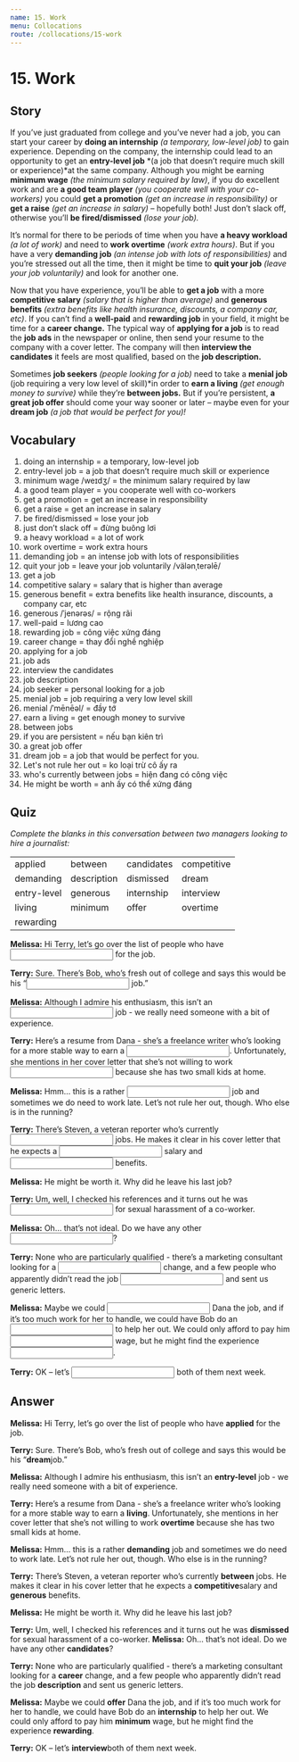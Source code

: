 ```yaml
---
name: 15. Work
menu: Collocations
route: /collocations/15-work
---
```


# 15. Work

## Story

If you’ve just graduated from college and you’ve never had a job, you can start your career by **doing an internship** *(a temporary, low-level job)* to gain experience. Depending on the company, the internship could lead to an opportunity to get an **entry-level job** *(a job that doesn’t require much skill or experience)*at the same company. 
Although you might be earning **minimum wage** *(the minimum salary required by law)*, if you do excellent work and are **a good team player** *(you cooperate well with your co-workers)* you could **get a promotion** *(get an increase in responsibility)* or **get a raise** *(get an increase in salary)* – hopefully both! Just don’t slack off, otherwise you’ll **be fired/dismissed** *(lose your job).*

It’s normal for there to be periods of time when you have **a heavy workload** *(a lot of work)* and need to **work overtime** *(work extra hours)*. But if you have a very **demanding job** *(an intense job with lots of responsibilities)* and you’re stressed out all the time, then it might be time to **quit your job** *(leave your job voluntarily)* and look for another one. 

Now that you have experience, you’ll be able to **get a job** with a more **competitive salary** *(salary that is higher than average)* and **generous benefits** *(extra benefits like health insurance, discounts, a company car, etc)*. If you can’t find a **well-paid** and **rewarding job** in your field, it might be time for a **career change.**
The typical way of **applying for a job** is to read the **job ads** in the newspaper or online, then send your resume to the company with a cover letter. The company will then **interview the candidates** it feels are most qualified, based on the **job description.**

Sometimes **job seekers** *(people looking for a job)* need to take a **menial job** (job requiring a very low level of skill)*in order to **earn a living** *(get enough money to survive)* while they’re **between jobs.** But if you’re persistent, **a great job offer** should come your way sooner or later – maybe even for your **dream job** *(a job that would be perfect for you)!*

## Vocabulary
1. doing an internship = a temporary, low-level job
2. entry-level job = a job that doesn’t require much skill or experience
3. minimum wage /weɪdʒ/ = the minimum salary required by law
4. a good team player = you cooperate well with co-workers
5. get a promotion = get an increase in responsibility
6. get a raise = get an increase in salary
7. be fired/dismissed = lose your job
8. just don’t slack off = đừng buông lơi
9. a heavy workload = a lot of work
10. work overtime = work extra hours
11. demanding job = an intense job with lots of responsibilities 
12. quit your job = leave your job voluntarily /välənˌterəlē/
13. get a job
14. competitive salary = salary that is higher than average
15. generous benefit = extra benefits like health insurance, discounts, a company car, etc
16. generous /ˈjenərəs/ = rộng rãi
17. well-paid = lương cao
18. rewarding job = công việc xứng đáng
19. career change = thay đổi nghề nghiệp
20. applying for a job
21. job ads
22. interview the candidates
23. job description
24. job seeker = personal looking for a job
25. menial job = job requiring a very low level skill
26. menial /ˈmēnēəl/ = đầy tớ
27. earn a living = get enough money to survive
28. between jobs
29. if you are persistent = nếu bạn kiên trì
30. a great job offer
31. dream job = a job that would be perfect for you.
32. Let's not rule her out = ko loại trừ cô ấy ra
33. who's currently between jobs = hiện đang có công việc
34. He might be worth = anh ấy có thể xứng đáng

## Quiz
*Complete the blanks in this conversation between two managers looking to hire a journalist:*

<table style="width: 100%">
    <tbody>
        <tr>
            <td>
                applied
            </td>
            <td>
                between
            </td>
            <td>
                candidates
            </td>
            <td>
                competitive
            </td>
        </tr>
        <tr>
            <td>
                demanding
            </td>
            <td>
                description
            </td>
            <td>
                dismissed
            </td>
            <td>
                dream
            </td>
        </tr>
        <tr>
            <td>
                entry-level
            </td>
            <td>
                generous
            </td>
            <td>
                internship
            </td>
            <td>
                interview
            </td>
        </tr>
        <tr>
            <td>
                living
            </td>
            <td>
                minimum
            </td>
            <td>
                offer
            </td>
            <td>
                overtime
            </td>
        </tr>
        <tr>
            <td>rewarding</td>
            <td></td>
            <td></td>
            <td></td>
        </tr>
    </tbody>
</table>


**Melissa:** Hi Terry, let’s go over the list of people who have <input className="input small-input"/> for the job.

**Terry:** Sure. There’s Bob, who’s fresh out of college and says this would be his “<input className="input small-input"/> job.” 

**Melissa:** Although I admire his enthusiasm, this isn’t an <input className="input small-input"/> job - we really need someone with a bit of experience.

**Terry:** Here’s a resume from Dana - she’s a freelance writer who’s looking for a more stable way to earn a <input className="input small-input"/>. Unfortunately, she mentions in her cover letter that she’s not willing to work <input className="input small-input"/> because she has two small kids at home. 

**Melissa:** Hmm… this is a rather <input className="input small-input"/> job and sometimes we do need to work late. Let’s not rule her out, though. Who else is in the running? 

**Terry:** There’s Steven, a veteran reporter who’s currently <input className="input small-input"/> jobs. He makes it clear in his cover letter that he expects a <input className="input small-input"/> salary and <input className="input small-input"/> benefits. 

**Melissa:** He might be worth it. Why did he leave his last job? 

**Terry:** Um, well, I checked his references and it turns out he was <input className="input small-input"/> for sexual harassment of a co-worker. 

**Melissa:** Oh… that’s not ideal. Do we have any other <input className="input small-input"/>? 

**Terry:** None who are particularly qualified - there’s a marketing consultant looking for a <input className="input small-input"/> change, and a few people who apparently didn’t read the job <input className="input small-input"/> and sent us generic letters. 

**Melissa:** Maybe we could <input className="input small-input"/> Dana the job, and if it’s too much work for her to handle, we could have Bob do an <input className="input small-input"/> to help her out. We could only afford to pay him <input className="input small-input"/> wage, but he might find the experience <input className="input small-input"/>. 

**Terry:** OK – let’s <input className="input small-input"/> both of them next week.


## Answer
**Melissa:** Hi Terry, let’s go over the list of people who have **applied** for the job. 

**Terry:** Sure. There’s Bob, who’s fresh out of college and says this would be his “**dream**job.” 

**Melissa:** Although I admire his enthusiasm, this isn’t an **entry-level** job - we really need someone with a bit of experience. 

**Terry:** Here’s a resume from Dana - she’s a freelance writer who’s looking for a more stable way to earn a **living**. Unfortunately, she mentions in her cover letter that she’s not willing to work **overtime** because she has two small kids at home. 

**Melissa:** Hmm… this is a rather **demanding** job and sometimes we do need to work late. Let’s not rule her out, though. Who else is in the running? 

**Terry:** There’s Steven, a veteran reporter who’s currently **between** jobs. He makes it clear in his cover letter that he expects a **competitive**salary and **generous** benefits. 

**Melissa:** He might be worth it. Why did he leave his last job? 

**Terry:** Um, well, I checked his references and it turns out he was **dismissed** for sexual harassment of a co-worker. 
**Melissa:** Oh… that’s not ideal. Do we have any other **candidates**? 

**Terry:** None who are particularly qualified - there’s a marketing consultant looking for a **career** change, and a few people who apparently didn’t read the job **description** and sent us generic letters. 

**Melissa:** Maybe we could **offer** Dana the job, and if it’s too much work for her to handle, we could have Bob do an **internship** to help her out. We could only afford to pay him **minimum** wage, but he might find the experience **rewarding**. 

**Terry:** OK – let’s **interview**both of them next week. 
